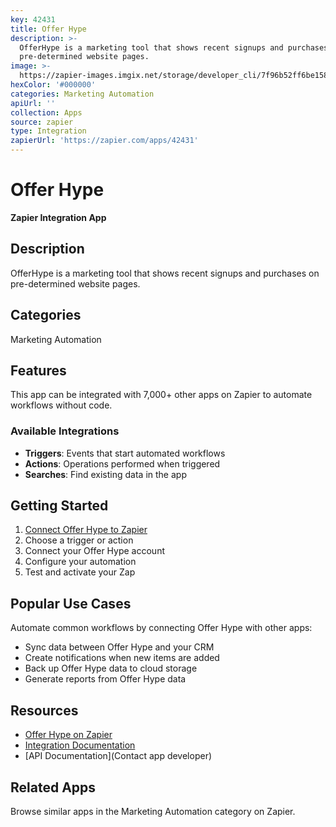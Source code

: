 ```yaml
---
key: 42431
title: Offer Hype
description: >-
  OfferHype is a marketing tool that shows recent signups and purchases on
  pre-determined website pages.
image: >-
  https://zapier-images.imgix.net/storage/developer_cli/7f96b52ff6be158b11dafefa70ee3d54.png?auto=format%2Ccompress&ixlib=python-3.0.0&q=50
hexColor: '#000000'
categories: Marketing Automation
apiUrl: ''
collection: Apps
source: zapier
type: Integration
zapierUrl: 'https://zapier.com/apps/42431'
---
```

# Offer Hype

**Zapier Integration App**

## Description

OfferHype is a marketing tool that shows recent signups and purchases on pre-determined website pages.

## Categories

Marketing Automation

## Features

This app can be integrated with 7,000+ other apps on Zapier to automate workflows without code.

### Available Integrations

- **Triggers**: Events that start automated workflows
- **Actions**: Operations performed when triggered
- **Searches**: Find existing data in the app

## Getting Started

1. [Connect Offer Hype to Zapier](https://zapier.com/apps/42431)
2. Choose a trigger or action
3. Connect your Offer Hype account
4. Configure your automation
5. Test and activate your Zap

## Popular Use Cases

Automate common workflows by connecting Offer Hype with other apps:

- Sync data between Offer Hype and your CRM
- Create notifications when new items are added
- Back up Offer Hype data to cloud storage
- Generate reports from Offer Hype data

## Resources

- [Offer Hype on Zapier](https://zapier.com/apps/42431)
- [Integration Documentation](https://zapier.com/apps/42431/integrations)
- [API Documentation](Contact app developer)

## Related Apps

Browse similar apps in the Marketing Automation category on Zapier.
